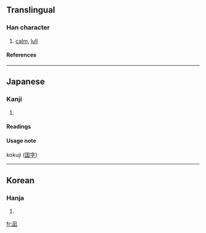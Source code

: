 ==Translingual==
===Han character===
{{Han char|rn=16|rad=几|as=04|sn=6|four=|canj=竹弓卜中一 (HNYLM)}}
# [[calm]], [[lull]]
====References====
{{Han ref|kx=0134.121|dkj=01758|dj=0299.260|hdz=10277.021|uh=51EA|ud=20970}}
----
==Japanese==
===Kanji===
{{ja-kanji|grade=|rs=几04}}
# {{defn|Japanese}} 
====Readings====
{{ja-readings|on=|kun=[[なぐ]] (nagu), [[なぎ]] (nagi)}}

====Usage note====
kokuji ([[国字]]) 
----
==Korean==
===Hanja===
{{ko-hanja|hangeul=[[지]]|rv=ji|mr=chi}}
# {{defn|Korean}}

[[fr:凪]]